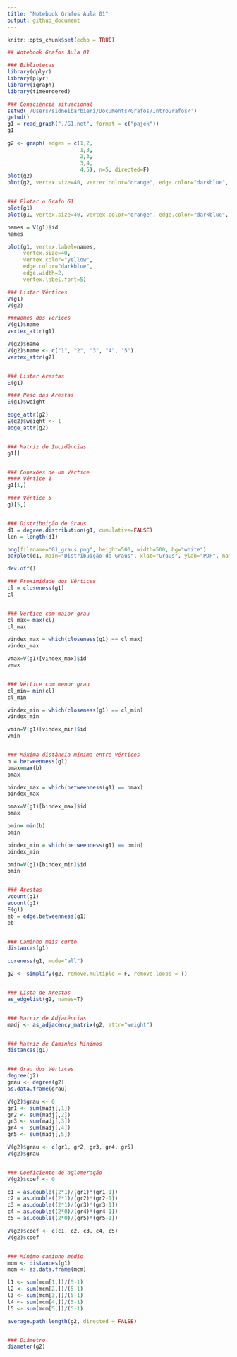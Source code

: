 ```yaml
---
title: "Notebook Grafos Aula 01"
output: github_document
---
```


```r
knitr::opts_chunk$set(echo = TRUE)

## Notebook Grafos Aula 01

### Bibliotecas
library(dplyr)
library(plyr)
library(igraph)
library(timeordered)

### Consciência situacional
setwd('/Users/sidneibarbieri/Documents/Grafos/IntroGrafos/')
getwd()
g1 = read_graph("./G1.net", format = c("pajek"))
g1

g2 <- graph( edges = c(1,2, 
                       1,3, 
                       2,3, 
                       3,4, 
                       4,5), n=5, directed=F)
plot(g2)
plot(g2, vertex.size=40, vertex.color="orange", edge.color="darkblue", edge.width=2, vertex.label.font=5)


### Plotar o Grafo G1
plot(g1)
plot(g1, vertex.size=40, vertex.color="orange", edge.color="darkblue", edge.width=2, vertex.label.font=5)

names = V(g1)$id
names

plot(g1, vertex.label=names, 
     vertex.size=40, 
     vertex.color="yellow", 
     edge.color="darkblue", 
     edge.width=2, 
     vertex.label.font=5)

### Listar Vértices
V(g1)
V(g2)

###Nomes dos Vérices
V(g1)$name
vertex_attr(g1)

V(g2)$name
V(g2)$name <- c("1", "2", "3", "4", "5")
vertex_attr(g2)


### Listar Arestas
E(g1)

#### Peso das Arestas
E(g1)$weight

edge_attr(g2)
E(g2)$weight <- 1
edge_attr(g2)


### Matriz de Incidências
g1[]


### Conexões de um Vértice
#### Vértice 1
g1[1,]

#### Vértice 5
g1[5,]


### Distribuição de Graus
d1 = degree.distribution(g1, cumulative=FALSE)
len = length(d1)

png(filename="G1_graus.png", height=500, width=500, bg="white")
barplot(d1, main="Distribuição de Graus", xlab="Graus", ylab="PDF", names.arg=c(0:(len-1)))

dev.off()

### Proximidade dos Vértices
cl = closeness(g1)
cl


### Vértice com maior grau
cl_max= max(cl)
cl_max

vindex_max = which(closeness(g1) == cl_max)
vindex_max

vmax=V(g1)[vindex_max]$id
vmax


### Vértice com menor grau
cl_min= min(cl)
cl_min

vindex_min = which(closeness(g1) == cl_min)
vindex_min

vmin=V(g1)[vindex_min]$id
vmin


### Máxima distância mínima entre Vértices
b = betweenness(g1)
bmax=max(b)
bmax

bindex_max = which(betweenness(g1) == bmax)
bindex_max

bmax=V(g1)[bindex_max]$id
bmax

bmin= min(b)
bmin

bindex_min = which(betweenness(g1) == bmin)
bindex_min

bmin=V(g1)[bindex_min]$id
bmin


### Arestas
vcount(g1)
ecount(g1)
E(g1)
eb = edge.betweenness(g1)
eb


### Caminho mais curto
distances(g1)

coreness(g1, mode="all")

g2 <- simplify(g2, remove.multiple = F, remove.loops = T)


### Lista de Arestas
as_edgelist(g2, names=T)


### Matriz de Adjacências 
madj <- as_adjacency_matrix(g2, attr="weight")


### Matriz de Caminhos Mínimos
distances(g1)


### Grau dos Vértices
degree(g2)
grau <- degree(g2)
as.data.frame(grau)

V(g2)$grau <- 0
gr1 <- sum(madj[,1])
gr2 <- sum(madj[,2])
gr3 <- sum(madj[,3])
gr4 <- sum(madj[,4])
gr5 <- sum(madj[,5])

V(g2)$grau <- c(gr1, gr2, gr3, gr4, gr5)
V(g2)$grau


### Coeficiente de aglomeração
V(g2)$coef <- 0

c1 = as.double((2*1)/(gr1)*(gr1-1))
c2 = as.double((2*1)/(gr2)*(gr2-1))
c3 = as.double((2*1)/(gr3)*(gr3-1))
c4 = as.double((2*0)/(gr4)*(gr4-1))
c5 = as.double((2*0)/(gr5)*(gr5-1))

V(g2)$coef <- c(c1, c2, c3, c4, c5)
V(g2)$coef


### Mínimo caminho médio
mcm <- distances(g1)
mcm <- as.data.frame(mcm)

l1 <- sum(mcm[1,])/(5-1)
l2 <- sum(mcm[2,])/(5-1)
l3 <- sum(mcm[3,])/(5-1)
l4 <- sum(mcm[4,])/(5-1)
l5 <- sum(mcm[5,])/(5-1)

average.path.length(g2, directed = FALSE)


### Diâmetro
diameter(g2)


```

